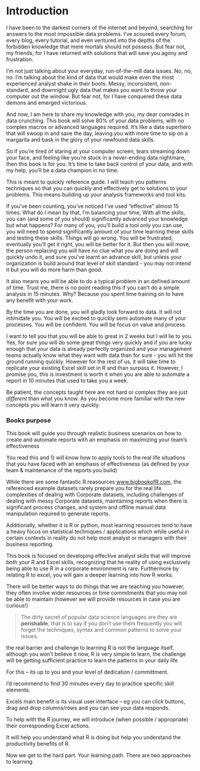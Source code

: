 # Introduction {.unnumbered}

I have been to the darkest corners of the internet and beyond, searching for answers to the most impossible data problems. I've scoured every forum, every blog, every tutorial, and even ventured into the depths of the forbidden knowledge that mere mortals should not possess. But fear not, my friends, for I have returned with solutions that will save you agony and frustration.

I'm not just talking about your everyday, run-of-the-mill data issues. No, no, no. I'm talking about the kind of data that would make even the most experienced analyst shake in their boots. Messy, inconsistent, non-standard, and downright ugly data that makes you want to throw your computer out the window. But fear not, for I have conquered these data demons and emerged victorious.

And now, I am here to share my knowledge with you, my dear comrades in data crunching. This book will solve 80% of your data problems, with no complex macros or advanced languages required. It's like a data superhero that will swoop in and save the day, leaving you with more time to sip on a margarita and bask in the glory of your newfound data skills.

So if you're tired of staring at your computer screen, tears streaming down your face, and feeling like you're stuck in a never-ending data nightmare, then this book is for you. It's time to take back control of your data, and with my help, you'll be a data champion in no time.

This is meant to quickly reference guide. I will teach you patterns techniques so that you can quickly and effectively get to solutions to your problems. This means building up your analysis frameworks and tool kits.

If you've been counting, you've noticed I've used "effective" almost 15 times. What do I mean by that, I'm balancing your time, With all the skills, you can (and some of you should) significantly advanced your knowledge but what happens? For many of you, you'll build a tool only you can use, you will need to spend significantly amount of your time learning these skills and testing these skills. Things will go wrong. You will be frustrated, eventually you'll get it right, you will be better for it. But then you will move, the person replacing you will have no clue what you are doing and will quickly undo it, and sure you've learnt an advance skill, but unless your organization is build around that level of skill standard - you may not intend it but you will do more harm than good.

It also means you will be able to do a typical problem in an defined amount of time. Trust me, there is no point reading this if you can't do a simple analysis in 15 minutes. Why? Because you spent time training on to have any benefit with your work.

By the time you are done, you will gladly look forward to data. It will not intimidate you. You will be excited to quickly semi automate many of your processes. You will be confident. You will be focus on value and process.

I want to tell you that you will be able to great in 2 weeks but I will lie to you. Yes, for sure you will do some great things very quickly and if you are lucky enough that your data is already perfectly organized and your management teams actually know what they want with data than for sure - you will hit the ground running quickly. However for the rest of us, it will take time to replicate your existing Excel skill set in R and than surpass it. However, I promise you, this is investment is worth it when you are able to automate a report in 10 minutes that used to take you a week.

Be patient, the concepts taught here are not hard or complex they are just *different* than what you know. As you become more familiar with the new concepts you will learn it very quickly.


### Books purpose

This book will guide you through realistic business scenarios on how to create and automate reports with an emphasis on maximizing your team's effectiveness

You read this and 1) will know how to apply tools to the real life situations that you have faced with an emphasis of effectiveness (as defined by your team & maintenance of the reports you build)

While there are some fantastic R reasources [www.bigbookofR.com](www.bigbookofR.com), the referenced example datasets rarely prepare you for the real life complexities of dealing with Corporate datasets, including challenges of dealing with messy Corporate datasets, maintaining reports when there is significant process changes, and system and offline manual data manipulation required to generate reports.

Additionally, whether it is R or python, most learning resources tend to have a heavy focus on statistical techniques / applications which while useful in certain contexts in reality do not help most analyst or managers with their business reporting.

This book is focused on developing effective analyst skills that will improve both your R and Excel skills, recognizing that he reality of using exclusively being able to use R in a corporate environment is rare. Furthermore by relating R to excel, you will gain a deeper learning into how R works.

There will be better ways to do things that we are teaching you however, they often involve wider resources or time commitments that you may not be able to maintain (however we will provide resources in case you are curious!)

> The dirty secret of popular data science languages are they are **perishable**, that is to say if you don't use them frequently you will forget the techniques, syntax and common patterns to solve your issues.

the real barrier and challenge to learning R is not the language itself, although you won't believe it now, R is very simple to learn, the challenge will be getting sufficient practice to learn the patterns in your daily life

For this -- its up to you and your level of dedication / committment.

I'd recommend to find 30 minutes every day to practice specific skill elements.


Excels main benefit is its visual user interface -- eg you can click buttons, drag and drop columns/rows and you can see your data responds.

To help with the R journey, we will introduce (when possible / appropriate) their corresponding Excel actions.

It will help you understand what R is doing but help you understand the productivity benefits of R.



Now we get to the hard part. Your learning path. There are two approaches to learning
